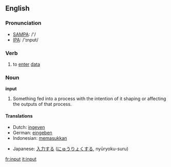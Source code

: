 ==English==
=== Pronunciation ===
*[[w:SAMPA|SAMPA]]: /'/
*[[w:IPA|IPA]]: /'ɪnpʊt/

=== Verb ===
{{irregverb|'''to input'''|'''[[inputs]]'''|'''input'''|'''input'''|'''[[inputting]]'''}}

# to [[enter]] [[data]]

===Noun===
'''input'''

# Something fed into a process with the intention of it shaping or affecting the outputs of that process.  

==== Translations ====
{{top}}
*Dutch: [[ingeven]]
*German: [[eingeben]]
*Indonesian: [[masuk|memasukkan]]
{{mid}}
*Japanese: [[入力]]する ([[にゅうりょく]]する, nyūryoku-suru)
{{bottom}}
[[fr:input]]
[[it:input]]